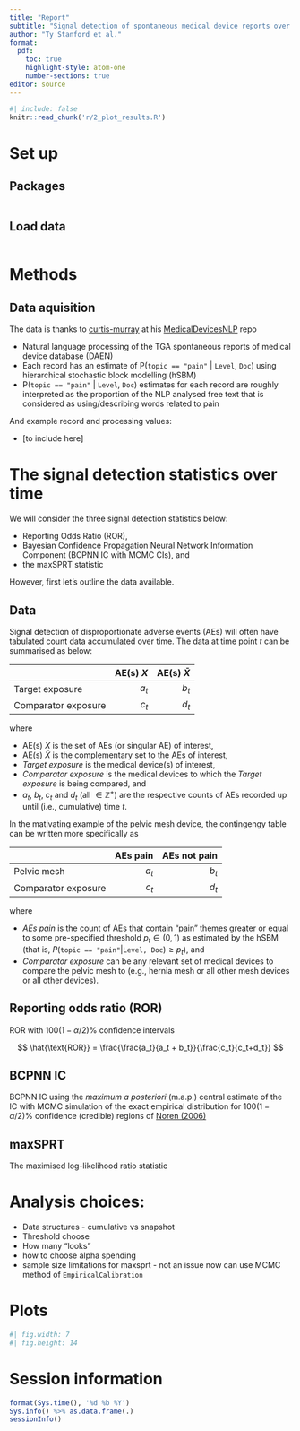 ```yaml
---
title: "Report"
subtitle: "Signal detection of spontaneous medical device reports over time accounting for multiple comparisons"
author: "Ty Stanford et al."
format: 
  pdf:
    toc: true
    highlight-style: atom-one
    number-sections: true
editor: source
---
```



<!-- highlight-style supported themes: arrow, pygments, tango, espresso, zenburn, kate, monochrome, breezedark, haddock, atom-one, ayu, breeze, dracula, github, gruvbox, monokai, nord, oblivion, printing, radical, solarized, and vim. -->


```R
#| include: false
knitr::read_chunk('r/2_plot_results.R')
```


\newpage

# Set up

## Packages


```R
```

## Load data


```R
```




\newpage

# Methods

## Data aquisition

The data is thanks to [curtis-murray](https://github.com/curtis-murray) at his [MedicalDevicesNLP](https://github.com/curtis-murray/MedicalDevicesNLP) repo

* Natural language processing of the TGA spontaneous reports of medical device database (DAEN)
* Each record has an estimate of P(`topic == "pain"` | `Level`, `Doc`) using hierarchical stochastic block modelling (hSBM)
* P(`topic == "pain"` | `Level`, `Doc`) estimates for each record are roughly interpreted as the proportion of the NLP analysed free text that is considered as using/describing words related to pain

And example record and processing values:

* [to include here]



\newpage


# The signal detection statistics over time

We will consider the three signal detection statistics below:

* Reporting Odds Ratio (ROR),
* Bayesian Confidence Propagation Neural Network Information Component (BCPNN IC with MCMC CIs), and
* the maxSPRT statistic

However, first let's outline the data available.


## Data


Signal detection of disproportionate adverse events (AEs) will often have tabulated count data accumulated over time. The data at time point $t$ can be summarised as below:

|         | AE(s) $X$| AE(s) $\bar{X}$ |
|:--------|---------:|----------:|
|Target exposure|       $a_t$|        $b_t$|
|Comparator exposure|       $c_t$|        $d_t$|

where

* AE(s) $X$ is the set of AEs (or singular AE) of interest, 
* AE(s) $\bar{X}$ is the complementary set to the AEs of interest, 
* *Target exposure* is the medical device(s) of interest,  
* *Comparator exposure* is the medical devices to which the *Target exposure* is being compared, and 
* $a_t$, $b_t$, $c_t$ and $d_t$ (all $\in \mathbb{Z}^{+}$) are the respective counts of AEs recorded up until (i.e., cumulative) time $t$.

In the mativating example of the pelvic mesh device, the contingengy table can be written more specifically as


|         | AEs pain| AEs not pain |
|:--------|---------:|----------:|
|Pelvic mesh|       $a_t$|        $b_t$|
|Comparator exposure|       $c_t$|        $d_t$|


where 

* *AEs pain* is the count of AEs that contain "pain" themes greater or equal to some pre-specified threshold $p_t \in (0,1)$ as estimated by the hSBM (that is, $P(\texttt{topic == "pain"} | \texttt{Level, Doc}) \geq p_t$), and
* *Comparator exposure* can be any relevant set of medical devices to compare the pelvic mesh to (e.g., hernia mesh or all other mesh devices or all other devices).


## Reporting odds ratio (ROR)


ROR with $100(1-\alpha/2)$\% confidence intervals 

$$
\hat{\text{ROR}} = \frac{\frac{a_t}{a_t + b_t}}{\frac{c_t}{c_t+d_t}}
$$



## BCPNN IC

BCPNN IC using the *maximum a posteriori* (m.a.p.) central estimate of the IC with MCMC simulation of the exact empirical distribution for $100(1-\alpha/2)$\% confidence (credible) regions of [Noren (2006)](https://doi.org/10.1002/sim.2473)


## maxSPRT


The maximised log-likelihood ratio statistic




\newpage


# Analysis choices:

* Data structures - cumulative vs snapshot
* Threshold choose
* How many "looks"
* how to choose alpha spending
* sample size limitations for maxsprt - not an issue now can use MCMC method of `EmpiricalCalibration`



\newpage


# Plots



```R
#| fig.width: 7
#| fig.height: 14
```







\newpage

# Session information


```R
format(Sys.time(), '%d %b %Y')
Sys.info() %>% as.data.frame(.)
sessionInfo()
```





